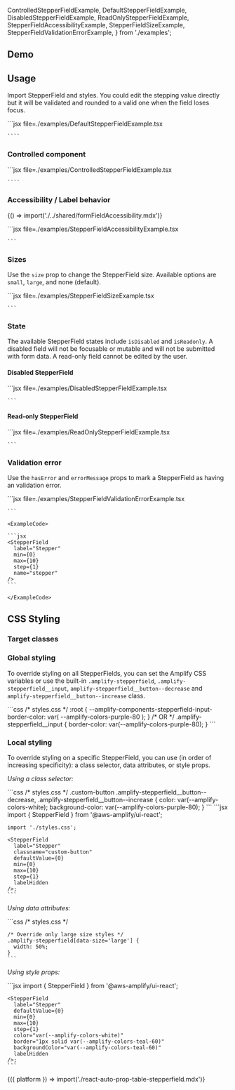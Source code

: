 
  ControlledStepperFieldExample,
  DefaultStepperFieldExample,
  DisabledStepperFieldExample,
  ReadOnlyStepperFieldExample,
  StepperFieldAccessibilityExample,
  StepperFieldSizeExample,
  StepperFieldValidationErrorExample,
} from './examples';

## Demo

<StepperFieldDemo />

## Usage

Import StepperField and styles. You could edit the stepping value directly but it will be validated and rounded to a valid one when the field loses focus.

<Example>
  <DefaultStepperFieldExample />

  <ExampleCode>
    ```jsx file=./examples/DefaultStepperFieldExample.tsx

    ````

  </ExampleCode>
</Example>

### Controlled component

<Example>
  <ControlledStepperFieldExample />
  <ExampleCode>
    ```jsx file=./examples/ControlledStepperFieldExample.tsx

    ````

  </ExampleCode>
</Example>

### Accessibility / Label behavior

<Fragment>{() => import('./../shared/formFieldAccessibility.mdx')}</Fragment>

<Example>
  <StepperFieldAccessibilityExample />
  <ExampleCode>
    ```jsx file=./examples/StepperFieldAccessibilityExample.tsx

    ```

  </ExampleCode>
</Example>

### Sizes

Use the `size` prop to change the StepperField size. Available options are `small`, `large`, and none (default).

<Example>
  <StepperFieldSizeExample />
  <ExampleCode>
    ```jsx file=./examples/StepperFieldSizeExample.tsx

    ```

  </ExampleCode>
</Example>

### State

The available StepperField states include `isDisabled` and `isReadonly`. A disabled field will not be focusable or mutable and will not be submitted with form data. A read-only field cannot be edited by the user.

#### Disabled StepperField

<Example>
  <DisabledStepperFieldExample />
  <ExampleCode>
    ```jsx file=./examples/DisabledStepperFieldExample.tsx

    ```

  </ExampleCode>
</Example>

#### Read-only StepperField

<Example>
  <ReadOnlyStepperFieldExample />
  <ExampleCode>
    ```jsx file=./examples/ReadOnlyStepperFieldExample.tsx

    ```

  </ExampleCode>
</Example>

### Validation error

Use the `hasError` and `errorMessage` props to mark a StepperField as having an validation error.

<Example>
  <StepperFieldValidationErrorExample />
    <ExampleCode>
    ```jsx file=./examples/StepperFieldValidationErrorExample.tsx

    ```

  </ExampleCode>
</Example>

<StandardHTMLAttributes component="StepperField" link="input" element="<input>">
  <Example>
    <StepperField
      label="Stepper"
      min={0}
      max={10}
      step={1}
      name="stepper"
    />

    <ExampleCode>

    ```jsx
    <StepperField
      label="Stepper"
      min={0}
      max={10}
      step={1}
      name="stepper"
    />
    ```

    </ExampleCode>

  </Example>
</StandardHTMLAttributes>

## CSS Styling

### Target classes

<ComponentStyleDisplay componentName="StepperField" />

### Global styling

To override styling on all StepperFields, you can set the Amplify CSS variables or use the built-in `.amplify-stepperfield`, `.amplify-stepperfield__input`, `amplify-stepperfield__button--decrease` and `amplify-stepperfield__button--increase` class.

<Example>
  <StepperField
    label="Stepper"
    className="global-styling-example"
    defaultValue={0}
    min={0}
    max={10}
    step={1}
    labelHidden
  />

  <ExampleCode>
    ```css
    /* styles.css */
    :root {
      --amplify-components-stepperfield-input-border-color: var(
        --amplify-colors-purple-80
      );
    }
    /* OR */
    .amplify-stepperfield__input {
      border-color: var(--amplify-colors-purple-80);
    }
    ```
  </ExampleCode>
</Example>

### Local styling

To override styling on a specific StepperField, you can use (in order of increasing specificity): a class selector, data attributes, or style props.

_Using a class selector:_

<Example>
  <StepperField
    label="Stepper"
    className="custom-button"
    defaultValue={0}
    min={0}
    max={10}
    step={1}
    labelHidden
  />
  <ExampleCode>
    ```css
    /* styles.css */
    .custom-button .amplify-stepperfield__button--decrease,
    .amplify-stepperfield__button--increase {
      color: var(--amplify-colors-white);
      background-color: var(--amplify-colors-purple-80);
    }
    ```
  </ExampleCode>
  <ExampleCode>
    ```jsx
    import { StepperField } from '@aws-amplify/ui-react';

    import './styles.css';

    <StepperField
      label="Stepper"
      classname="custom-button"
      defaultValue={0}
      min={0}
      max={10}
      step={1}
      labelHidden
    />;
    ```

  </ExampleCode>
</Example>

_Using data attributes:_

<Example>
  <StepperField
    label="Stepper"
    className="data-attribute-large-size"
    defaultValue={0}
    min={0}
    max={10}
    size="large"
    step={1}
    labelHidden
  />
  <ExampleCode>
    ```css
    /* styles.css */

    /* Override only large size styles */
    .amplify-stepperfield[data-size='large'] {
      width: 50%;
    }
    ```

  </ExampleCode>
</Example>

_Using style props:_

<Example>
  <StepperField
    label="Stepper"
    defaultValue={0}
    min={0}
    max={10}
    step={1}
    backgroundColor="var(--amplify-colors-teal-60)"
    border="1px solid var(--amplify-colors-teal-60)"
    color="var(--amplify-colors-white)"
    labelHidden
  />
  <ExampleCode>
    ```jsx
    import { StepperField } from '@aws-amplify/ui-react';

    <StepperField
      label="Stepper"
      defaultValue={0}
      min={0}
      max={10}
      step={1}
      color="var(--amplify-colors-white)"
      border="1px solid var(--amplify-colors-teal-60)"
      backgroundColor="var(--amplify-colors-teal-60)"
      labelHidden
    />;
    ```

  </ExampleCode>
</Example>

<Fragment>
  {({ platform }) => import('./react-auto-prop-table-stepperfield.mdx')}
</Fragment>

